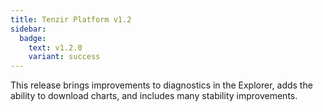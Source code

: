 ```yaml
---
title: Tenzir Platform v1.2
sidebar:
  badge:
    text: v1.2.0
    variant: success
---
```


This release brings improvements to diagnostics in the Explorer, adds the
ability to download charts, and includes many stability improvements.
